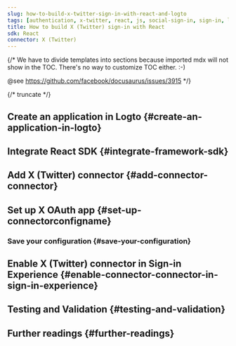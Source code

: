 ```yaml
---
slug: how-to-build-x-twitter-sign-in-with-react-and-logto
tags: [authentication, x-twitter, react, js, social-sign-in, sign-in, login]
title: How to build X (Twitter) sign-in with React
sdk: React
connector: X (Twitter)
---
```


{/*
  We have to divide templates into sections because imported mdx will not show in the TOC.
  There's no way to customize TOC either. :-)

  @see https://github.com/facebook/docusaurus/issues/3915
*/}




{/* truncate */}

<Intro connector={connector} sdk="React" link="https://reactjs.org" />

## Create an application in Logto \{#create-an-application-in-logto}

<CreateApplication type="Single page app" framework="React" />

## Integrate React SDK \{#integrate-framework-sdk}

<IntegrateSdk />

## Add X (Twitter) connector \{#add-connector-connector}

<AddSocialConnector connector={connector} framework="React" />

## Set up X OAuth app \{#set-up-connectorconfigname}

<ConnectorGuide />

### Save your configuration \{#save-your-configuration}

<SaveYourConfiguration connector={connector} />

## Enable X (Twitter) connector in Sign-in Experience \{#enable-connector-connector-in-sign-in-experience}

<EnableSocialConnector connector={connector} />

## Testing and Validation \{#testing-and-validation}

<TestingAndValidation connector={connector} sdk="React" />

## Further readings \{#further-readings}

<FurtherReadings />